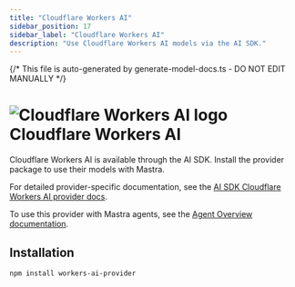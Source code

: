 ```yaml
---
title: "Cloudflare Workers AI"
sidebar_position: 17
sidebar_label: "Cloudflare Workers AI"
description: "Use Cloudflare Workers AI models via the AI SDK."
---
```


{/* This file is auto-generated by generate-model-docs.ts - DO NOT EDIT MANUALLY */}

# <img src="https://models.dev/logos/cloudflare-workers-ai.svg" alt="Cloudflare Workers AI logo" className="inline w-8 h-8 mr-2 align-middle dark:invert dark:brightness-0 dark:contrast-200" />Cloudflare Workers AI

Cloudflare Workers AI is available through the AI SDK. Install the provider package to use their models with Mastra.

For detailed provider-specific documentation, see the [AI SDK Cloudflare Workers AI provider docs](https://ai-sdk.dev/providers/community-providers/cloudflare-workers-ai).

To use this provider with Mastra agents, see the [Agent Overview documentation](/en/docs/agents/overview).

## Installation

```bash npm2yarn copy
npm install workers-ai-provider
```
